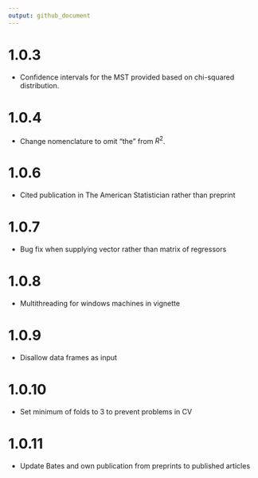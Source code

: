 ```yaml
---
output: github_document
---
```


# 1.0.3

 - Confidence intervals for the MST provided based on chi-squared distribution.
 
# 1.0.4

 - Change nomenclature to omit "the" from $R^2$.
 
# 1.0.6

 - Cited publication in The American Statistician rather than preprint
 
# 1.0.7

 - Bug fix when supplying vector rather than matrix of regressors
 
# 1.0.8

 - Multithreading for windows machines in vignette
 
# 1.0.9

 - Disallow data frames as input
 
# 1.0.10

- Set minimum of folds to 3 to prevent problems in CV

# 1.0.11

- Update Bates and own publication from preprints to published articles